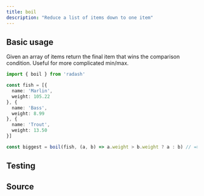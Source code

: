 ```yaml
---
title: boil
description: "Reduce a list of items down to one item"
---
```



## Basic usage

Given an array of items return the final item that wins the comparison condition. Useful for more complicated min/max.

```ts
import { boil } from 'radash'

const fish = [{
  name: 'Marlin',
  weight: 105.22
}, {
  name: 'Bass',
  weight: 8.99
}, {
  name: 'Trout',
  weight: 13.50
}]

const biggest = boil(fish, (a, b) => a.weight > b.weight ? a : b) // => marlin
```

## Testing

<TestingLinkAndPreview module="array" func="boil" />

## Source

<SourceLinkAndPreview module="array" func="boil" />